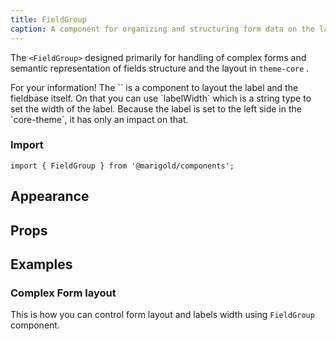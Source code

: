 ```yaml
---
title: FieldGroup
caption: A component for organizing and structuring form data on the layout level.
---
```


The `<FieldGroup>` designed primarily for handling of complex forms and semantic representation of fields structure and the layout in `theme-core` .

<SectionMessage type="info">
  <SectionMessage.Title>For your information!</SectionMessage.Title>
  <SectionMessage.Content>
The `<FieldGroup>` is a component to layout the label and the fieldbase itself. On that you can use `labelWidth` which is a string type to set the width of the label. Because the label is set to the left side in the `core-theme`, it has only an impact on that.
</SectionMessage.Content>
</SectionMessage>

### Import

```tsx
import { FieldGroup } from '@marigold/components';
```

## Appearance

<AppearanceTable component={title} />

## Props

<PropsTable component={title} />

## Examples

### Complex Form layout

This is how you can control form layout and labels width using `FieldGroup` component.

<ComponentDemo file="./field-group-basic.demo.tsx" />
